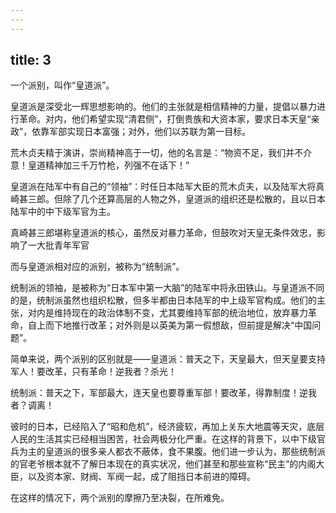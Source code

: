 ```yaml
---
---
---
```

title: 3
---



一个派别，叫作“皇道派”。

皇道派是深受北一辉思想影响的。他们的主张就是相信精神的力量，提倡以暴力进行革命。对内，他们希望实现“清君侧”，打倒贵族和大资本家，要求日本天皇“亲政”，依靠军部实现日本富强；对外，他们以苏联为第一目标。

荒木贞夫精于演讲，崇尚精神高于一切，他的名言是：“物资不足，我们并不介意！皇道精神加三千万竹枪，列强不在话下！”



皇道派在陆军中有自己的“领袖”：时任日本陆军大臣的荒木贞夫，以及陆军大将真崎甚三郎。但除了几个还算高层的人物之外，皇道派的组织还是松散的，且以日本陆军中的中下级军官为主。

真崎甚三郎堪称皇道派的核心，虽然反对暴力革命，但鼓吹对天皇无条件效忠，影响了一大批青年军官



而与皇道派相对应的派别，被称为“统制派”。

统制派的领袖，是被称为“日本军中第一大脑”的陆军中将永田铁山。与皇道派不同的是，统制派虽然也组织松散，但多半都由日本陆军的中上级军官构成。他们的主张，对内是维持现在的政治体制不变，尤其要维持军部的统治地位，放弃暴力革命，自上而下地推行改革；对外则是以英美为第一假想敌，但前提是解决“中国问题”。

简单来说，两个派别的区别就是——皇道派：普天之下，天皇最大，但天皇要支持军人！要改革，只有革命！逆我者？杀光！

统制派：普天之下，军部最大，连天皇也要尊重军部！要改革，得靠制度！逆我者？调离！

彼时的日本，已经陷入了“昭和危机”，经济疲软，再加上关东大地震等天灾，底层人民的生活其实已经相当困苦，社会两极分化严重。在这样的背景下，以中下级官兵为主的皇道派的很多亲人都衣不蔽体，食不果腹。他们进一步认为，那些统制派的官老爷根本就不了解日本现在的真实状况，他们甚至和那些宣称“民主”的内阁大臣，以及资本家、财阀、军阀一起，成了阻挡日本前进的障碍。

在这样的情况下，两个派别的摩擦乃至决裂，在所难免。